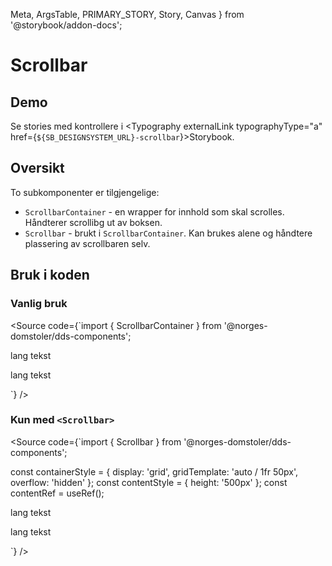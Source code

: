   Meta,
  ArgsTable,
  PRIMARY_STORY,
  Story,
  Canvas
} from '@storybook/addon-docs';

<Meta title="Design system/Scrollbar/API" component={Scrollbar} />

# Scrollbar

<ComponentLinkRow
  docsHref="https://design.domstol.no/987b33f71/p/32db9d-scrollbar"
  figmaHref="https://www.figma.com/file/ewqSDmkgqDQ5PyOsRp4V5b/DDS-Komponenter?node-id=7963%3A148079"
  githubHref="https://github.com/domstolene/designsystem/tree/master/components/src/components/Scrollbar "
/>

## Demo

<Canvas>
  <Story id="design-system-scrollbar--default" />
</Canvas>

Se stories med kontrollere i <Typography externalLink typographyType="a" href={`${SB_DESIGNSYSTEM_URL}-scrollbar`}>Storybook</Typography>.

## Oversikt

To subkomponenter er tilgjengelige:

- `ScrollbarContainer` - en wrapper for innhold som skal scrolles. Håndterer scrollibg ut av boksen.
- `Scrollbar` - brukt i `ScrollbarContainer`. Kan brukes alene og håndtere plassering av scrollbaren selv.

## Bruk i koden

### Vanlig bruk

<Source code={`import { ScrollbarContainer } from '@norges-domstoler/dds-components';

<ScrollbarContainer>
  <p>lang tekst</p>
  <p>lang tekst</p>
</ScrollbarContainer>

`} />

### Kun med `<Scrollbar>`

<Source code={`import { Scrollbar } from '@norges-domstoler/dds-components';

const containerStyle = {
display: 'grid',
gridTemplate: 'auto / 1fr 50px',
overflow: 'hidden'
};
const contentStyle = { height: '500px' };
const contentRef = useRef();

<div style={containerStyle}>
  <div style={contentStyle}>
    <p>lang tekst</p>
    <p>lang tekst</p>
  </div>
  <Scrollbar />
</div>
`} />
